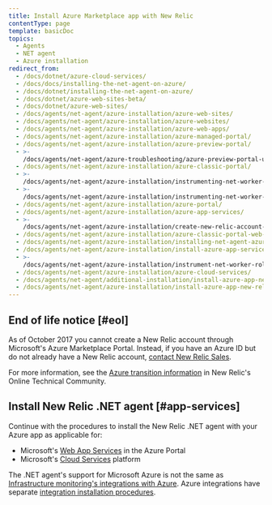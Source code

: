 ```yaml
---
title: Install Azure Marketplace app with New Relic
contentType: page
template: basicDoc
topics:
  - Agents
  - NET agent
  - Azure installation
redirect_from:
  - /docs/dotnet/azure-cloud-services/
  - /docs/docs/installing-the-net-agent-on-azure/
  - /docs/dotnet/installing-the-net-agent-on-azure/
  - /docs/dotnet/azure-web-sites-beta/
  - /docs/dotnet/azure-web-sites/
  - /docs/agents/net-agent/azure-installation/azure-web-sites/
  - /docs/agents/net-agent/azure-installation/azure-websites/
  - /docs/agents/net-agent/azure-installation/azure-web-apps/
  - /docs/agents/net-agent/azure-installation/azure-managed-portal/
  - /docs/agents/net-agent/azure-installation/azure-preview-portal/
  - >-
    /docs/agents/net-agent/azure-troubleshooting/azure-preview-portal-uses-default-values/
  - /docs/agents/net-agent/azure-installation/azure-classic-portal/
  - >-
    /docs/agents/net-agent/azure-installation/instrumenting-net-worker-role-azure/
  - >-
    /docs/agents/net-agent/azure-installation/instrumenting-net-worker-role-azure-cloud-service/
  - /docs/agents/net-agent/azure-installation/azure-portal/
  - /docs/agents/net-agent/azure-installation/azure-app-services/
  - >-
    /docs/agents/net-agent/azure-installation/create-new-relic-account-azure-portal/
  - /docs/agents/net-agent/azure-installation/azure-classic-portal-web-apps/
  - /docs/agents/net-agent/azure-installation/installing-net-agent-azure/
  - /docs/agents/net-agent/azure-installation/install-azure-app-services/
  - >-
    /docs/agents/net-agent/azure-installation/instrument-net-worker-role-azure-cloud-service/
  - /docs/agents/net-agent/azure-installation/azure-cloud-services/
  - /docs/agents/net-agent/additional-installation/install-azure-app-new-relic/
  - /docs/agents/net-agent/azure-installation/install-azure-app-new-relic/
---
```


## End of life notice [#eol]

As of October 2017 you cannot create a New Relic account through Microsoft's Azure Marketplace Portal. Instead, if you have an Azure ID but do not already have a New Relic account, [contact New Relic Sales](https://newrelic.com/about/contact-us).

For more information, see the [Azure transition information](https://discuss.newrelic.com/t/new-relic-apm-for-azure-marketplace-eol-notice/52358) in New Relic's Online Technical Community.

## Install New Relic .NET agent [#app-services]

Continue with the procedures to install the New Relic .NET agent with your Azure app as applicable for:

* Microsoft's [Web App Services](/docs/agents/net-agent/azure-installation/install-app-azure-web-apps) in the Azure Portal
* Microsoft's [Cloud Services](/docs/agents/net-agent/azure-installation/install-app-azure-cloud-services) platform

The .NET agent's support for Microsoft Azure is not the same as [Infrastructure monitoring's integrations with Azure](/docs/infrastructure/microsoft-azure-integrations/getting-started/introduction-azure-monitoring-integrations). Azure integrations have separate [integration installation procedures](/docs/infrastructure/microsoft-azure-integrations/getting-started/activate-azure-integrations).
